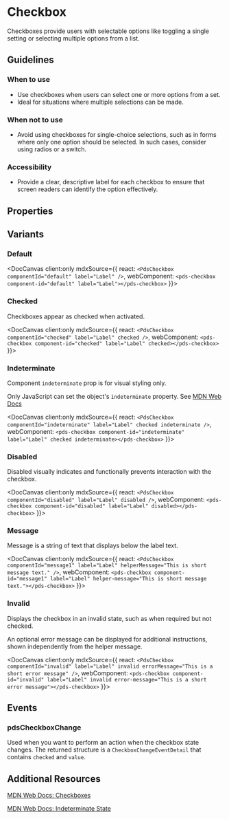 
# Checkbox

Checkboxes provide users with selectable options like toggling a single setting or selecting multiple options from a list.

## Guidelines

### When to use
- Use checkboxes when users can select one or more options from a set.
- Ideal for situations where multiple selections can be made.

### When not to use
- Avoid using checkboxes for single-choice selections, such as in forms where only one option should be selected. In such cases, consider using radios or a switch.

### Accessibility
- Provide a clear, descriptive label for each checkbox to ensure that screen readers can identify the option effectively.

## Properties

<DocArgsTable componentName="pds-checkbox" docSource={components} />

## Variants

### Default

<DocCanvas client:only
  mdxSource={{
    react: `<PdsCheckbox componentId="default" label="Label" />`,
    webComponent: `<pds-checkbox component-id="default" label="Label"></pds-checkbox>`
}}>
  <pds-checkbox component-id="default" label="Label"></pds-checkbox>
</DocCanvas>

### Checked

Checkboxes appear as checked when activated.

<DocCanvas client:only
  mdxSource={{
    react: `<PdsCheckbox componentId="checked" label="Label" checked />`,
    webComponent: `<pds-checkbox component-id="checked" label="Label" checked></pds-checkbox>`
}}>
  <pds-checkbox component-id="checked" label="Label" checked></pds-checkbox>
</DocCanvas>

### Indeterminate

Component `indeterminate` prop is for visual styling only.

Only JavaScript can set the object's `indeterminate` property. See [MDN Web Docs](https://developer.mozilla.org/en-US/docs/Web/HTML/Element/input/checkbox#indeterminate_state_checkboxes)

<DocCanvas client:only
  mdxSource={{
    react: `<PdsCheckbox componentId="indeterminate" label="Label" checked indeterminate />`,
    webComponent: `<pds-checkbox component-id="indeterminate" label="Label" checked indeterminate></pds-checkbox>`
}}>
  <pds-checkbox component-id="indeterminate" label="Label" checked indeterminate></pds-checkbox>
</DocCanvas>

### Disabled

Disabled visually indicates and functionally prevents interaction with the checkbox.

<DocCanvas client:only
  mdxSource={{
    react: `<PdsCheckbox componentId="disabled" label="Label" disabled />`,
    webComponent: `<pds-checkbox component-id="disabled" label="Label" disabled></pds-checkbox>`
}}>
  <pds-checkbox component-id="disabled" label="Label" disabled></pds-checkbox>
</DocCanvas>

### Message

Message is a string of text that displays below the label text.

<DocCanvas client:only
  mdxSource={{
    react: `<PdsCheckbox componentId="message1" label="Label" helperMessage="This is short message text." />`,
    webComponent: `<pds-checkbox component-id="message1" label="Label" helper-message="This is short message text."></pds-checkbox>`
}}>
  <pds-checkbox component-id="message1" label="Label" helper-message="This is short message text."></pds-checkbox>
</DocCanvas>

### Invalid

Displays the checkbox in an invalid state, such as when required but not checked.

An optional error message can be displayed for additional instructions, shown independently from the helper message.

<DocCanvas client:only
  mdxSource={{
    react: `<PdsCheckbox componentId="invalid" label="Label" invalid errorMessage="This is a short error message" />`,
    webComponent: `<pds-checkbox component-id="invalid" label="Label" invalid error-message="This is a short error message"></pds-checkbox>`
}}>
  <pds-checkbox component-id="invalid" label="Label" invalid error-message="This is a short error message"></pds-checkbox>
</DocCanvas>

## Events

### pdsCheckboxChange
Used when you want to perform an action when the checkbox state changes. The returned structure is a `CheckboxChangeEventDetail` that contains `checked` and `value`.

## Additional Resources

[MDN Web Docs: Checkboxes](https://developer.mozilla.org/en-US/docs/Web/HTML/Element/input/checkbox)

[MDN Web Docs: Indeterminate State](https://developer.mozilla.org/en-US/docs/Web/HTML/Element/input/checkbox#indeterminate_state_checkboxes)
